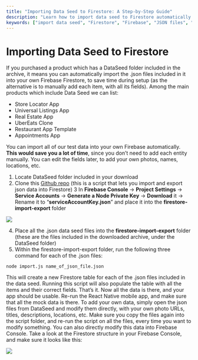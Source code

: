 ```yaml
---
title: "Importing Data Seed to Firestore: A Step-by-Step Guide"
description: "Learn how to import data seed to Firestore automatically to save time during setup. Follow these steps to quickly import JSON files into your Firebase Firestore."
keywords: ["import data seed", "Firestore", "Firebase", "JSON files", "automatic import", "data seed setup", "Firebase Firestore import", "Firestore data import"]
---
```


# Importing Data Seed to Firestore 

If you purchased a product which has a DataSeed folder included in the archive, it means you can automatically import the .json files included in it into your own Firebase Firestore, to save time during setup (as the alternative is to manually add each item, with all its fields). Among the main products which include Data Seed we can list:

+ Store Locator App
+ Universal Listings App
+ Real Estate App
+ UberEats Clone 
+ Restaurant App Template
+ Appointments App  

You can import all of our test data into your own Firebase automatically. __This would save you a lot of time__, since you don’t need to add each entity manually. You can edit the fields later, to add your own photos, names, locations, etc.

1. Locate DataSeed folder included in your download
2. Clone this [Github repo](https://github.com/dalenguyen/firestore-import-export) (this is a script that lets you import and export json data into Firestore)
3 In __Firebase Console__ -> __Project Settings__ -> __Service Accounts__ -> __Generate a Node Private Key__ -> __Download__ it -> Rename it to “__serviceAccountKey.json__” and place it into the __firestore-import-export__ folder 

![](/../static/img/Screen-Shot-2020-08-16-at-11.15.42-AM.png)

4. Place all the .json data seed files into the __firestore-import-export__ folder (these are the files included in the downloaded archive, under the DataSeed folder)
5. Within the firestore-import-export folder, run the following three command for each of the .json files: 
```mdx
node import.js name_of_json_file.json
```  
This will create a new Firestore table for each of the .json files included in the data seed. Running this script will also populate the table with all the items and their correct fields. That’s it. Now all the data is there, and your app should be usable. Re-run the React Native mobile app, and make sure that all the mock data is there. To add your own data, simply open the json files from DataSeed and modify them directly, with your own photo URLs, titles, descriptions, locations, etc. Make sure you copy the files again into the script folder, and re-run the script on all the files, every time you want to modify something. You can also directly modify this data into Firebase Console. Take a look at the Firestore structure in your Firebase Console, and make sure it looks like this:
 
 ![](/../static/img/Screen-Shot-2020-08-16-at-11.11.07-AM-1024x488.png)